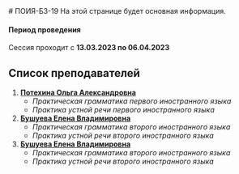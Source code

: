 
<CurrentDate />
# ПОИЯ-БЗ-19
 
<Callout type="info" emoji="ℹ️">
    На этой странице будет основная информация.
</Callout>


#### Период проведения

Сессия проходит с **13.03.2023 по 06.04.2023**

## Список преподавателей

1. [__Потехина Ольга Александровна__]()
    - _Практическая грамматика первого иностранного языка_
    - _Практика устной речи первого иностранного языка_
2. [__Бушуева Елена Владимировна__]()
    - _Практическая грамматика второго иностранного языка_
    - _Практика устной речи второго иностранного языка_
3. [__Бушуева Елена Владимировна__]()
    - _Практическая грамматика второго иностранного языка_
    - _Практика устной речи второго иностранного языка_

